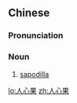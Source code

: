==Chinese==
{{zh-forms|type=21}}

===Pronunciation===
{{zh-pron
|m=rénxīnguǒ
|c=jan4 sam1 gwo2
|cat=n
}}

===Noun===
{{zh-noun}}

# [[sapodilla]]

[[lo:人心果]]
[[zh:人心果]]